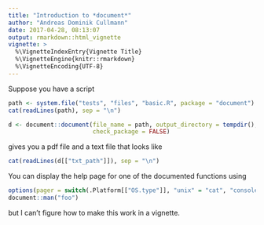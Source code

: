 ```yaml
---
title: "Introduction to *document*"
author: "Andreas Dominik Cullmann"
date: 2017-04-28, 08:13:07
output: rmarkdown::html_vignette
vignette: >
  %\VignetteIndexEntry{Vignette Title}
  %\VignetteEngine{knitr::rmarkdown}
  %\VignetteEncoding{UTF-8}
---
```




Suppose you have a script

```r
path <- system.file("tests", "files", "basic.R", package = "document")
cat(readLines(path), sep = "\n")
```
```r
d <- document::document(file_name = path, output_directory = tempdir(), 
                        check_package = FALSE)
```
gives you a pdf file and a text file that looks like

```r
cat(readLines(d[["txt_path"]]), sep = "\n")
```
You can display the help page for one of the documented functions using
```r
options(pager = switch(.Platform[["OS.type"]], "unix" = "cat", "console"))
document::man("foo")
```
but I can't figure how to make this work in a vignette.
